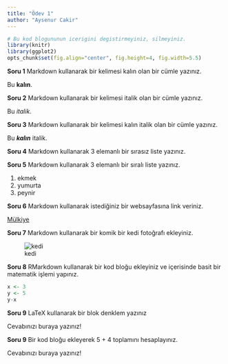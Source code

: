 ```yaml
---
title: "Ödev 1"
author: "Aysenur Cakir"
---
```


```r
# Bu kod blogununun icerigini degistirmeyiniz, silmeyiniz.
library(knitr)
library(ggplot2)
opts_chunk$set(fig.align="center", fig.height=4, fig.width=5.5)
```

**Soru 1** Markdown kullanarak bir kelimesi kalın olan bir cümle yazınız.

Bu **kalın**.

**Soru 2** Markdown kullanarak bir kelimesi italik olan bir cümle yazınız.

Bu _italik_.

**Soru 3** Markdown kullanarak bir kelimesi kalın italik olan bir cümle yazınız.

Bu **_kalın_** italik.

**Soru 4** Markdown kullanarak 3 elemanlı bir sırasız liste yazınız.



**Soru 5** Markdown kullanarak 3 elemanlı bir sıralı liste yazınız.

1. ekmek
2. yumurta
3. peynir

**Soru 6** Markdown kullanarak istediğiniz bir websayfasına link veriniz.

[Mülkiye](http://www.politics.ankara.edu.tr/)

**Soru 7** Markdown kullanarak bir komik bir kedi fotoğrafı ekleyiniz.

![kedi](https://cdn.evrimagaci.org/B2JCpcq1YNbbn9gRg1lD80nBHJg=/825x0/filters:format(webp)/evrimagaci.org%2Fpublic%2Fcontent_media%2Fee1b702dbed730ed8f7142c19aa33ab6.jpg)

**Soru 8** RMarkdown kullanarak bir kod bloğu ekleyiniz ve içerisinde basit bir matematik işlemi yapınız.

```r
x <- 3
y <- 5
y-x
```


**Soru 9** LaTeX kullanarak bir blok denklem yazınız

Cevabınızı buraya yazınız!

**Soru 9** Bir kod bloğu ekleyerek 5 + 4 toplamını hesaplayınız.

Cevabınızı buraya yazınız!

